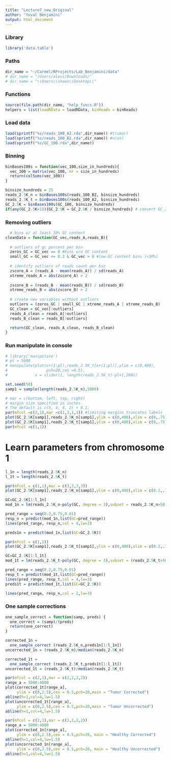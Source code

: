 ```yaml
---
title: "Lecture7_new_Original"
author: "Yuval Benjamini"
output: html_document
---
```


### Library
```r
library('data.table')
```

### Paths
```r
dir_name = "~/Carmel/RProjects/Lab_Benjamini/data"
# dir_name = "/Users/alevi/Downloads/"
# dir_name = "\\Users\\shawn\\Desktop\\"
```

### Functions
```r
source(file.path(dir_name, "help_funcs.R"))
helpers = list(loadRData = loadRData, binReads = binReads)
```

### Load data
```r
load(sprintf("%s/reads_100_A2.rda",dir_name)) #t(umor)
load(sprintf("%s/reads_100_B2.rda",dir_name)) #n(ot)
load(sprintf("%s/GC_100.rda",dir_name))
```

### Binning
```r
binBases100s = function(vec_100,size_in_hundreds){
  vec_100 = matrix(vec_100, nr = size_in_hundreds)
  return(colSums(vec_100))
}

binsize_hundreds = 25
reads_2.5K_n = binBases100s(reads_100_B2, binsize_hundreds)
reads_2.5K_t = binBases100s(reads_100_A2, binsize_hundreds)
GC_2.5K = binBases100s(GC_100, binsize_hundreds)
if(any(GC_2.5K>1)){GC_2.5K = GC_2.5K / binsize_hundreds} # convert GC_2.5K into percentages

```
### Removing outliers
```r
  # bins w/ at least 30% GC content
cleanData = function(GC_vec,reads_A,reads_B){
  
  # outliers of gc percent per bin
  zeros_GC = GC_vec == 0 #bins w/o GC content
  small_GC = GC_vec <= 0.3 & GC_vec > 0 #low-GC content bins (<30%)
  
  # identify outliers of reads count per bin
  zscore_A = (reads_A - mean(reads_A)) / sd(reads_A)
  xtreme_reads_A = abs(zscore_A) > 2
  
  zscore_B = (reads_B - mean(reads_B)) / sd(reads_B)
  xtreme_reads_B = abs(zscore_B) > 2
  
  # create new variables without outliers
  outliers = (zeros_GC | small_GC | xtreme_reads_A | xtreme_reads_B)
  GC_clean = GC_vec[!outliers]
  reads_A_clean = reads_A[!outliers]
  reads_B_clean = reads_B[!outliers]

  return(GC_clean, reads_A_clean, reads_B_clean)
}

```

### Run manipulate in console
```r
# library('manipulate')
# pl = 5000
# manipulate(plot(x+(1:pl),reads_2.5K_t[x+(1:pl)],ylim = c(0,400),
#                 pch=20,cex =0.5), 
#            x = slider(1, length(reads_2.5K_t)-pl+1,200))
```


```r
set.seed(50)
samp1 = sample(length(reads_2.5K_n),5000)

# mar = c(bottom, left, top, right)
# margin size specified in inches.
# The default is c(5, 4, 4, 2) + 0.1.
par(mfcol =c(2,1),mar =c(1,3,1,1)) #limiting margins truncates labels
plot(GC_2.5K[samp1],reads_2.5K_n[samp1],ylim = c(0,400),xlim = c(0,.75), cex = 0.4, pch=20, ylab="Healthy Reads", xlab="GC (%)")
plot(GC_2.5K[samp1],reads_2.5K_t[samp1],ylim = c(0,400),xlim = c(0,.75),cex = 0.4, pch=20,  ylab="Tumor Reads")
par(mfcol =c(1,1))

```


# Learn parameters from chromosome 1

```r
l_1n = length(reads_2.5K_n)
l_1t = length(reads_2.5K_t)

par(mfcol = c(1,1),mar = c(3,3,3,3))
plot(GC_2.5K[samp1],reads_2.5K_n[samp1],ylim = c(0,400),xlim = c(0.2,.75), cex = 0.5, pch=20)

GC=GC_2.5K[1:l_1n]
mod_1n = lm(reads_2.5K_n~poly(GC, degree = 3),subset = reads_2.5K_n>50 & reads_2.5K_n<400 )

pred_range = seq(0.2,0.75,0.01)
resp_n = predict(mod_1n,list(GC=pred_range))
lines(pred_range, resp_n,col = 4,lw=3)

preds1n = predict(mod_1n,list(GC=GC_2.5K))

```





```r
par(mfcol = c(1,1))
plot(GC_2.5K[samp1],reads_2.5K_t[samp1],ylim = c(0,400),xlim = c(0.2,.75), cex = 0.5, pch=20)

GC=GC_2.5K[1:l_1t]
mod_1t = lm(reads_2.5K_t~poly(GC, degree = 3),subset = (reads_2.5K_t>50)&(reads_2.5K_t<500))

pred_range = seq(0.2,0.75,0.01)
resp_t = predict(mod_1t,list(GC=pred_range))
lines(pred_range, resp_t,col = 4,lw=3)
preds1t = predict(mod_1t,list(GC=GC_2.5K))

lines(pred_range, resp_n,col = 2,lw=3)

```



### One sample corrections

```r
one_sample_correct = function(samp, preds) {
  one_correct = (samp)/(preds)
  return(one_correct)
}

```



```r
corrected_1n = 
  one_sample_correct (reads_2.5K_n,preds1n[1:l_1n])
uncorrected_1n = (reads_2.5K_n)/median(reads_2.5K_n) 

corrected_1t = 
  one_sample_correct (reads_2.5K_t,preds1t[1:l_1t])
uncorrected_1t = (reads_2.5K_t)/median(reads_2.5K_t) 
```





```r
par(mfcol = c(2,1),mar = c(2,2,2,2))
range_a = 5000:4000
plot(corrected_1t[range_a],
     ylim = c(0,2.5),cex = 0.5,pch=20,main = "Tumor Corrected")
abline(h=1,col=4,lw=1.5)
plot(uncorrected_1t[range_a],
     ylim = c(0,2.5),cex = 0.5,pch=20,main = "Tumor Uncorrected")
abline(h=1,col=4,lw=1.5)

```





```r
par(mfcol = c(2,1),mar = c(2,2,2,2))
range_a = 5000:4000
plot(corrected_1n[range_a],
     ylim = c(0,2.5),cex = 0.5,pch=20, main = "Healthy Corrected")
abline(h=1,col=4,lw=1.5)
plot(uncorrected_1n[range_a],
     ylim = c(0,2.5),cex = 0.5,pch=20, main = "Healthy Uncorrected")
abline(h=1,col=4,lw=1.5)

```



